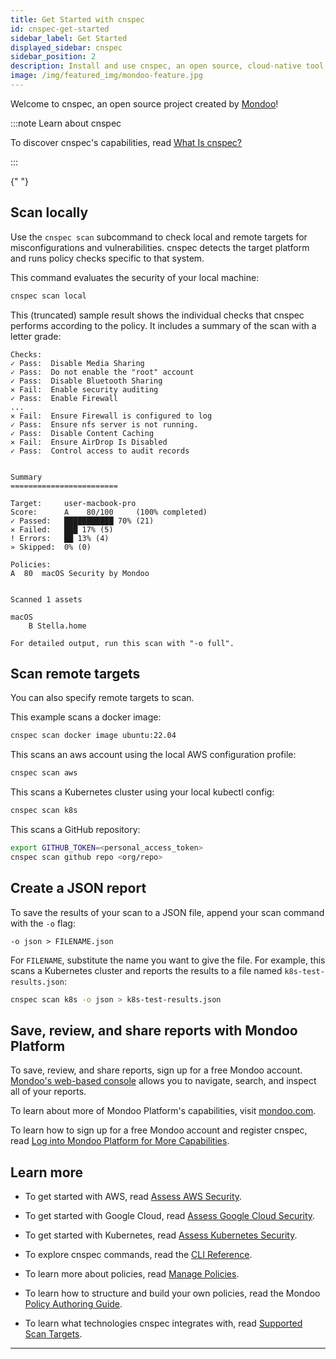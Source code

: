 ```yaml
---
title: Get Started with cnspec
id: cnspec-get-started
sidebar_label: Get Started
displayed_sidebar: cnspec
sidebar_position: 2
description: Install and use cnspec, an open source, cloud-native tool for securing your full stack
image: /img/featured_img/mondoo-feature.jpg
---
```


Welcome to cnspec, an open source project created by [Mondoo](https://mondoo.com)!

:::note Learn about cnspec

To discover cnspec's capabilities, read [What Is cnspec?](/cnspec/cnspec-about)

:::


<Partial />{" "}

## Scan locally

Use the `cnspec scan` subcommand to check local and remote targets for misconfigurations and vulnerabilities. cnspec detects the target platform and runs policy checks specific to that system.

This command evaluates the security of your local machine:

```bash
cnspec scan local
```

This (truncated) sample result shows the individual checks that cnspec performs according to the policy. It includes a summary of the scan with a letter grade:

```
Checks:
✓ Pass:  Disable Media Sharing
✓ Pass:  Do not enable the "root" account
✓ Pass:  Disable Bluetooth Sharing
✕ Fail:  Enable security auditing
✓ Pass:  Enable Firewall
...
✕ Fail:  Ensure Firewall is configured to log
✓ Pass:  Ensure nfs server is not running.
✓ Pass:  Disable Content Caching
✕ Fail:  Ensure AirDrop Is Disabled
✓ Pass:  Control access to audit records


Summary
========================

Target:     user-macbook-pro
Score:      A    80/100     (100% completed)
✓ Passed:   ███████████ 70% (21)
✕ Failed:   ███ 17% (5)
! Errors:   ██ 13% (4)
» Skipped:  0% (0)

Policies:
A  80  macOS Security by Mondoo


Scanned 1 assets

macOS
    B Stella.home

For detailed output, run this scan with "-o full".
```

## Scan remote targets

You can also specify remote targets to scan.

This example scans a docker image:

```bash
cnspec scan docker image ubuntu:22.04
```

This scans an aws account using the local AWS configuration profile:

```bash
cnspec scan aws
```

This scans a Kubernetes cluster using your local kubectl config:

```bash
cnspec scan k8s
```

This scans a GitHub repository:

```bash
export GITHUB_TOKEN=<personal_access_token>
cnspec scan github repo <org/repo>
```

## Create a JSON report

To save the results of your scan to a JSON file, append your scan command with the `-o` flag:

```
-o json > FILENAME.json
```

For `FILENAME`, substitute the name you want to give the file. For example, this scans a Kubernetes cluster and reports the results to a file named `k8s-test-results.json`:

```bash
cnspec scan k8s -o json > k8s-test-results.json
```

## Save, review, and share reports with Mondoo Platform

To save, review, and share reports, sign up for a free Mondoo account. [Mondoo's web-based console](https://console.mondoo.com/) allows you to navigate, search, and inspect all of your reports.

To learn about more of Mondoo Platform's capabilities, visit [mondoo.com](https://mondoo.com).

To learn how to sign up for a free Mondoo account and register cnspec, read [Log into Mondoo Platform for More Capabilities](/cnspec/cnspec-platform/).

## Learn more

- To get started with AWS, read [Assess AWS Security](/cnspec/cloud/aws).

- To get started with Google Cloud, read [Assess Google Cloud Security](/cnspec/cloud/gcp/).

- To get started with Kubernetes, read [Assess Kubernetes Security](/cnspec/cloud/k8s/).

- To explore cnspec commands, read the [CLI Reference](/cnspec/cli/cnspec).

- To learn more about policies, read [Manage Policies](/cnspec/cnspec-policies).

- To learn how to structure and build your own policies, read the Mondoo [Policy Authoring Guide](/cnspec/cnspec-policies/write/).

- To learn what technologies cnspec integrates with, read [Supported Scan Targets](/cnspec/cnspec-supported).

---
